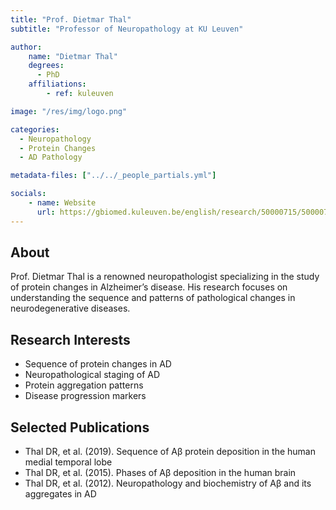 ```yaml
---
title: "Prof. Dietmar Thal"
subtitle: "Professor of Neuropathology at KU Leuven"

author:
    name: "Dietmar Thal"
    degrees:
      - PhD
    affiliations:
        - ref: kuleuven

image: "/res/img/logo.png"

categories:
  - Neuropathology
  - Protein Changes
  - AD Pathology

metadata-files: ["../../_people_partials.yml"]

socials:
    - name: Website
      url: https://gbiomed.kuleuven.be/english/research/50000715/50000716/staff/00092729
---
```


## About

Prof. Dietmar Thal is a renowned neuropathologist specializing in the study of protein changes in Alzheimer's disease. His research focuses on understanding the sequence and patterns of pathological changes in neurodegenerative diseases.

## Research Interests

- Sequence of protein changes in AD
- Neuropathological staging of AD
- Protein aggregation patterns
- Disease progression markers

## Selected Publications

- Thal DR, et al. (2019). Sequence of Aβ protein deposition in the human medial temporal lobe
- Thal DR, et al. (2015). Phases of Aβ deposition in the human brain
- Thal DR, et al. (2012). Neuropathology and biochemistry of Aβ and its aggregates in AD 